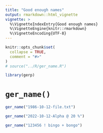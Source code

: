 ```yaml
---
title: "Good enough names"
output: rmarkdown::html_vignette
vignette: >
  %\VignetteIndexEntry{Good enough names}
  %\VignetteEngine{knitr::rmarkdown}
  %\VignetteEncoding{UTF-8}
---
```


```r
knitr::opts_chunk$set(
  collapse = TRUE,
  comment = "#>"
)
# source("../R/ger_name.R")
```

```r
library(gerp)
```

# `ger_name()`

```r
ger_name("1986-10-12-file.txt")
```

```r
ger_name("2022-10-12-Alpha @ 20 %")
```

```r
ger_name("123456 ! bingo + bongo")
```

